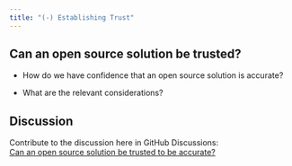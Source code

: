 ```yaml
---
title: "(-) Establishing Trust"
---
```


## Can an open source solution be trusted?

-   How do we have confidence that an open source solution is accurate?

-   What are the relevant considerations?

## Discussion

Contribute to the discussion here in GitHub Discussions:\
[Can an open source solution be trusted to be accurate?](https://github.com/phuse-org/OSTCDA/discussions/3){target="_blank"}
